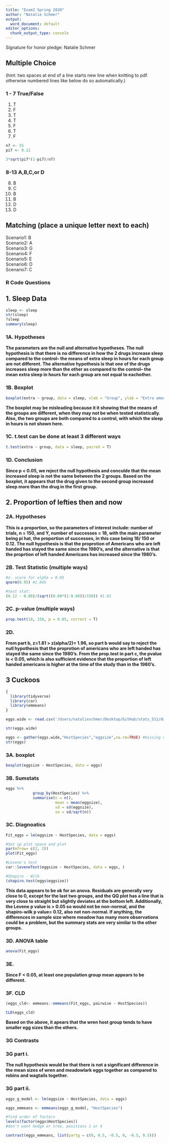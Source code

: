 ```yaml
---
title: "Exam2 Spring 2020"
author: "Natalie Schmer"
output:
  word_document: default
editor_options:
  chunk_output_type: console
---
```


Signature for honor pledge: Natalie Schmer 

## Multiple Choice  
(hint: two spaces at end of a line starts new line when knitting to pdf. otherwise numbered lines like below do so automatically.)

### 1 - 7 True/False
1. T
2. F
3. T
4. T
5. F
6. T
7. F
```r
n7 <- 55
pi7 <- 0.11

3*sqrt(pi7*(1-pi7)/n7)
```

### 8-13 A,B,C,or D
8. B
9. C
10. B
11. B 
12. D
13. D 

## Matching (place a unique letter next to each)

Scenario1: B      
Scenario2: A      
Scenario3: G  
Scenario4: F    
Scenario5: E  
Scenario6: D  
Scenario7: C  

\newpage

### R Code Questions

## 1. Sleep Data
```r
sleep <- sleep
str(sleep)
?sleep
summary(sleep)
```

### 1A. Hypotheses
**The parameters are the null and alternative hypotheses. The null hypothesis is that there is no difference in how the 2 drugs increase sleep compared to the control-- the means of extra sleep in hours for each group are not different. The alternative hypothesis is that one of the drugs increases sleep more than the other as compared to the control-- the mean extra sleep in hours for each group are not equal to eachother.**

### 1B. Boxplot
```r
boxplot(extra ~ group, data = sleep, xlab = "Group", ylab = "Extra amount of sleep (hours)")
```

**The boxplot may be misleading because it it showing that the means of the groups are different, when they may not be when tested statistically. Also, the two groups are both compared to a control, with which the sleep in hours is not shown here.**

### 1C. t.test can be done at least 3 different ways
```r
t.test(extra ~ group, data = sleep, paired = T)
```

### 1D. Conclusion
**Since p < 0.05, we reject the null hypothesis and conculde that the mean increased sleep is not the same between the 2 groups. Based on the boxplot, it appears that the drug given to the second group increased sleep more than the drug in the first group.**

## 2. Proportion of lefties then and now

### 2A. Hypotheses
**This is a proportion, so the parameters of interest include: number of trials, n = 150, and Y, number of successes = 18, with the main parameter being pi hat, the proportion of successes, in this case being 18/ 150 or 0.12. The null hypothesis is that the proprotion of Americans who are left handed has stayed the same since the 1980's, and the alternative is that the proprtion of left handed Americans has increased since the 1980's.**


### 2B. Test Statistic (multiple ways)
```r
#z- score for alpha = 0.05
qnorm(0.95) #1.645

#test stat: 
(0.12 - 0.08)/(sqrt((0.08*(1-0.08))/150)) #1.81
```

### 2C. p-value (multiple ways)
```r
prop.test(18, 150, p = 0.05, correct = T) 
```

### 2D. 
**From part b, z=1.81 > z(alpha/2)= 1.96, so part b would say to reject the null hypothesis that the proprotion of americans who are left handed has stayed the same since the 1980's. From the prop.test in part c, the pvalue is < 0.05, which is also sufficient evidence that the proportion of left handed americans is higher at the time of the study than in the 1980's.**

## 3 Cuckoos

```r

{ 
  library(tidyverse)
  library(car)
  library(emmeans)
}

eggs.wide <- read.csv('/Users/natalieschmer/Desktop/GitHub/stats_511/data/cuckoo.csv')

str(eggs.wide)

eggs <- gather(eggs.wide,"HostSpecies","eggsize",na.rm=TRUE) #missing values stacked
str(eggs)
```

### 3A. boxplot
```r
boxplot(eggsize ~ HostSpecies, data = eggs)
```

### 3B. Sumstats
```r
eggs %>% 
            group_by(HostSpecies) %>% 
            summarise(n = n(),
                      mean = mean(eggsize),
                      sd = sd(eggsize),
                      se = sd/sqrt(n))
```

### 3C. Diagnoatics 
```r
Fit_eggs = lm(eggsize ~ HostSpecies, data = eggs)

#Set up plot space and plot
par(mfrow= c(2, 2))
plot(Fit_eggs)

#Levene's test
car::leveneTest(eggsize ~ HostSpecies, data = eggs, )

#Shapiro - Wilk
(shapiro.test(eggs$eggsize))
```

**This data appears to be ok for an anova. Residuals are generally very close to 0, except for the last two groups, and the QQ plot has a line that is very close to straight but slightly deviates at the bottom left. Additionally, the Levene p value is > 0.05 so would not be non-normal, and the shapiro-wilk p value= 0.12, also not non-normal. If anything, the differences in sample size where meadow has many more observations could be a problem, but the summary stats are very similar to the other groups.**

### 3D. ANOVA table
```r
anova(Fit_eggs)
```

### 3E.  
**Since F < 0.05, at least one population group mean appears to be different.**

### 3F. CLD
```r
(eggs_cld<- emmeans::emmeans(Fit_eggs, pairwise ~ HostSpecies))

CLD(eggs_cld)
```

**Based on the above, it apears that the wren host group tends to have smaller egg sizes than the others.**

### 3G Contrasts

### 3G part i.
**The null hypothesis would be that there is not a significant difference in the mean sizes of wren and meadowlark eggs together as compared to robins and wagtails together.**

### 3G part ii.

```r
eggs_g_model <- lm(eggsize ~ HostSpecies, data = eggs)

eggs_emmeans <- emmeans(eggs_g_model, "HostSpecies")

#find order of factors
levels(factor(eggs$HostSpecies))
#don't want hedge or tree, positions 1 or 4

contrast(eggs_emmeans, list(partg = c(0, 0.5, -0.5, 0, -0.5, 0.5)))
```

